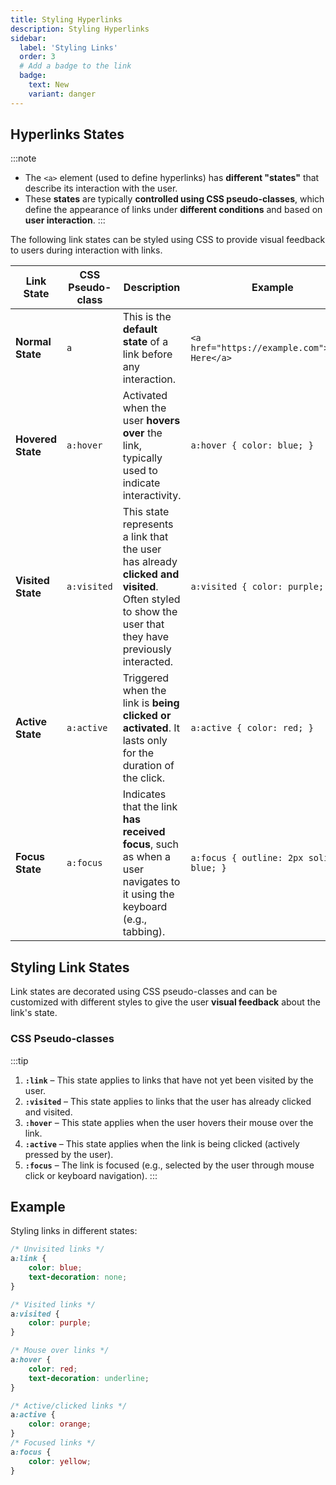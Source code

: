 ```yaml
---
title: Styling Hyperlinks
description: Styling Hyperlinks
sidebar:
  label: 'Styling Links'
  order: 3
  # Add a badge to the link
  badge:
    text: New
    variant: danger
---
```


## Hyperlinks States

:::note
- The `<a>` element (used to define hyperlinks) has **different "states"** that describe its interaction with the user. 
- These **states** are typically **controlled using CSS pseudo-classes**, which define the appearance of links under **different conditions** and based on **user interaction**. 
:::

The following link states can be styled using CSS to provide visual feedback to users during interaction with links.

| **Link State**          | **CSS Pseudo-class** | **Description**                                                                                                                                 | **Example**                                                                                                                                       |
|-------------------------|-----------------------------|-------------------------------------------------------------------------------------------------------------------------------------------------|---------------------------------------------------------------------------------------------------------------------------------------------------|
| **Normal State**         | `a`                  | This is the **default state** of a link before any interaction.                                                                                     | `<a href="https://example.com">Click Here</a>`                                                                                                     |
| **Hovered State**        | `a:hover`            | Activated when the user **hovers over** the link, typically used to indicate interactivity.                                                        | `a:hover { color: blue; }`                                                                                                                        |
| **Visited State**        | `a:visited`          | This state represents a link that the user has already **clicked and visited**. Often styled to show the user that they have previously interacted.  | `a:visited { color: purple; }`                                                                                                                     |
| **Active State**         | `a:active`           | Triggered when the link is **being clicked or activated**. It lasts only for the duration of the click.                                               | `a:active { color: red; }`                                                                                                                       |
| **Focus State**          | `a:focus`            | Indicates that the link **has received focus**, such as when a user navigates to it using the keyboard (e.g., tabbing).                             | `a:focus { outline: 2px solid blue; }`                                                                                                          |


## Styling Link States

Link states are decorated using CSS pseudo-classes and can be customized with different styles to give the user **visual feedback** about the link's state.

### CSS Pseudo-classes

:::tip
1. **`:link`** – This state applies to links that have not yet been visited by the user.   
2. **`:visited`** – This state applies to links that the user has already clicked and visited.   
3. **`:hover`** – This state applies when the user hovers their mouse over the link.
4. **`:active`** – This state applies when the link is being clicked (actively pressed by the user).
5. **`:focus`** – The link is focused (e.g., selected by the user through mouse click or keyboard navigation).
:::

## Example
Styling links in different states:
```css
/* Unvisited links */
a:link {
    color: blue;
    text-decoration: none;
}

/* Visited links */
a:visited {
    color: purple;
}

/* Mouse over links */
a:hover {
    color: red;
    text-decoration: underline;
}

/* Active/clicked links */
a:active {
    color: orange;
}
/* Focused links */
a:focus {
    color: yellow;    
}
```
